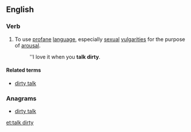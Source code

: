 ==English==

===Verb===
{{en-verb|head=[[to]] [[talk]] [[dirty]]|talks dirty|talking dirty|talked dirty}}

# {{label|en|intransitive|idiomatic}} To use [[profane]] [[language]], especially [[sexual]] [[vulgarity|vulgarities]] for the purpose of [[arousal]].
#: ''I love it when you '''talk dirty'''.

====Related terms====
* [[dirty talk]]

===Anagrams===
* [[dirty talk#English|dirty talk]]

[[et:talk dirty]]